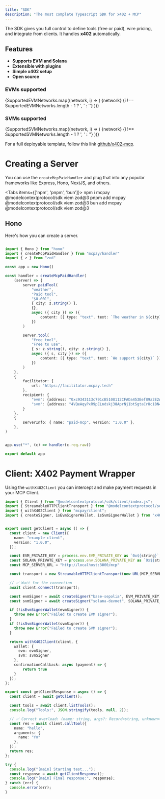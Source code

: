 ```yaml
---
title: "SDK"
description: "The most complete Typescript SDK for x402 + MCP"
---
```


The SDK gives you full control to define tools (free or paid), wire pricing, and integrate from clients. It handles **x402** automatically.

## Features

- **Supports EVM and Solana**
- **Extensible with plugins**
- **Simple x402 setup**
- **Open source**



### EVMs supported

<Card>
{SupportedEVMNetworks.map((network, i) => (
  <span key={network}>
    {network}
    {i !== SupportedEVMNetworks.length - 1 ? ', ' : ''}
  </span>
))}
</Card>

### SVMs supported

<Card>
{SupportedSVMNetworks.map((network, i) => (
  <span key={network}>
    {network}
    {i !== SupportedSVMNetworks.length - 1 ? ', ' : ''}
  </span>
))}
</Card>


For a full deployable template, follow this link [github/x402-mcp](https://github.com/microchipgnu/x402-mcp).

# Creating a Server

You can use the `createMcpPaidHandler` and plug that into any popular frameworks like Express, Hono, NextJS, and others.


<Tabs items={['npm', 'pnpm', 'bun']}>
  <Tab value="npm">npm i mcpay @modelcontextprotocol/sdk viem zod@3</Tab>
  <Tab value="pnpm">pnpm add mcpay @modelcontextprotocol/sdk viem zod@3</Tab>
  <Tab value="bun">bun add mcpay @modelcontextprotocol/sdk viem zod@3</Tab>
</Tabs>

## Hono

Here's how you can create a server.

```ts

import { Hono } from "hono"
import { createMcpPaidHandler } from "mcpay/handler"
import { z } from "zod"

const app = new Hono()

const handler = createMcpPaidHandler(
    (server) => {
        server.paidTool(
            "weather",
            "Paid tool",
            "$0.001",
            { city: z.string() },
            {},
            async ({ city }) => ({
                content: [{ type: "text", text: `The weather in ${city} is sunny` }],
            })
        )

        server.tool(
            "free_tool",
            "Free to use",
            { s: z.string(), city: z.string() },
            async ({ s, city }) => ({
                content: [{ type: "text", text: `We support ${city}` }],
            })
        )
    },
    {
        facilitator: {
            url: "https://facilitator.mcpay.tech"
        },
        recipient: {
            "evm": {address: "0xc9343113c791cB5108112CFADa453Eef89a2E2A2", isTestnet: true},
            "svm": {address: "4VQeAqyPxR9pELndskj38AprNj1btSgtaCrUci8N4Mdg", isTestnet: true}
        }
    },
    {
        serverInfo: { name: "paid-mcp", version: "1.0.0" },
    },
)


app.use("*", (c) => handler(c.req.raw))

export default app

```


# Client: X402 Payment Wrapper

Using the `withX402Client` you can intercept and make payment requests in your MCP Client. 

```ts
import { Client } from "@modelcontextprotocol/sdk/client/index.js";
import { StreamableHTTPClientTransport } from "@modelcontextprotocol/sdk/client/streamableHttp.js";
import { withX402Client } from "mcpay/client";
import { createSigner, isEvmSignerWallet, isSvmSignerWallet } from "x402/types";


export const getClient = async () => {
  const client = new Client({
    name: "example-client",
    version: "1.0.0",
  });

  const EVM_PRIVATE_KEY = process.env.EVM_PRIVATE_KEY as `0x${string}`;
  const SOLANA_PRIVATE_KEY = process.env.SOLANA_PRIVATE_KEY as `0x${string}`;
  const MCP_SERVER_URL = "http://localhost:3000/mcp"

  const transport = new StreamableHTTPClientTransport(new URL(MCP_SERVER_URL));

  // ✅ Wait for the connection
  await client.connect(transport);

  const evmSigner = await createSigner("base-sepolia", EVM_PRIVATE_KEY);
  const svmSigner = await createSigner("solana-devnet", SOLANA_PRIVATE_KEY);

  if (!isEvmSignerWallet(evmSigner)) {
    throw new Error("Failed to create EVM signer");
  }
  if (!isSvmSignerWallet(svmSigner)) {
    throw new Error("Failed to create SVM signer");
  }

  return withX402Client(client, {
    wallet: {
      evm: evmSigner,
      svm: svmSigner
    },
    confirmationCallback: async (payment) => {
        return true
    }
  });
};

export const getClientResponse = async () => {
  const client = await getClient();

  const tools = await client.listTools();
  console.log("Tools:", JSON.stringify(tools, null, 2));

  // ✅ Correct overload: (name: string, args?: Record<string, unknown>)
  const res = await client.callTool({
    name: "hello",
    arguments: {
      name: "Yo"
    },
  });
  return res;
};

try {
  console.log("[main] Starting test...");
  const response = await getClientResponse();
  console.log("[main] Final response:", response);
} catch (err) {
  console.error(err);
}
```
